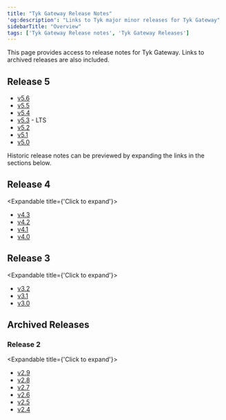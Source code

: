 ```yaml
---
title: "Tyk Gateway Release Notes"
'og:description': "Links to Tyk major minor releases for Tyk Gateway"
sidebarTitle: "Overview"
tags: ['Tyk Gateway Release notes', 'Tyk Gateway Releases']
---
```


This page provides access to release notes for Tyk Gateway. Links to archived releases are also included.

## Release 5

- [v5.6](/5.6/product-stack/tyk-gateway/release-notes/version-5.6.md)
- [v5.5](/5.6/product-stack/tyk-gateway/release-notes/version-5.5.md)
- [v5.4](/5.6/product-stack/tyk-gateway/release-notes/version-5.4.md)
- [v5.3](/5.6/product-stack/tyk-gateway/release-notes/version-5.3.md) - LTS
- [v5.2](/5.6/product-stack/tyk-gateway/release-notes/version-5.2.md)
- [v5.1](/5.6/product-stack/tyk-gateway/release-notes/version-5.1.md)
- [v5.0](/5.6/product-stack/tyk-gateway/release-notes/version-5.0.md)

Historic release notes can be previewed by expanding the links in the sections below.

## Release 4
<Expandable title={'Click to expand'}>
- [v4.3](/5.6/product-stack/tyk-gateway/release-notes/version-4.3.md)
- [v4.2](/5.6/product-stack/tyk-gateway/release-notes/version-4.2.md)
- [v4.1](/5.6/product-stack/tyk-gateway/release-notes/version-4.1.md)
- [v4.0](/5.6/product-stack/tyk-gateway/release-notes/version-4.0.md)
</Expandable>

## Release 3
<Expandable title={'Click to expand'}>
- [v3.2](/5.6/product-stack/tyk-gateway/release-notes/version-3.2.md)
- [v3.1](/5.6/product-stack/tyk-gateway/release-notes/version-3.1.md)
- [v3.0](/5.6/product-stack/tyk-gateway/release-notes/version-3.0.md)
</Expandable>

## Archived Releases

### Release 2
<Expandable title={'Click to expand'}>
- [v2.9](/5.6/product-stack/tyk-gateway/release-notes/archived-releases/version-2.9.md)
- [v2.8](/5.6/product-stack/tyk-gateway/release-notes/archived-releases/version-2.8.md)
- [v2.7](/5.6/product-stack/tyk-gateway/release-notes/archived-releases/version-2.7.md)
- [v2.6](/5.6/product-stack/tyk-gateway/release-notes/archived-releases/version-2.6.md)
- [v2.5](/5.6/product-stack/tyk-gateway/release-notes/archived-releases/version-2.5.md)
- [v2.4](/5.6/product-stack/tyk-gateway/release-notes/archived-releases/version-2.4.md)
</Expandable>